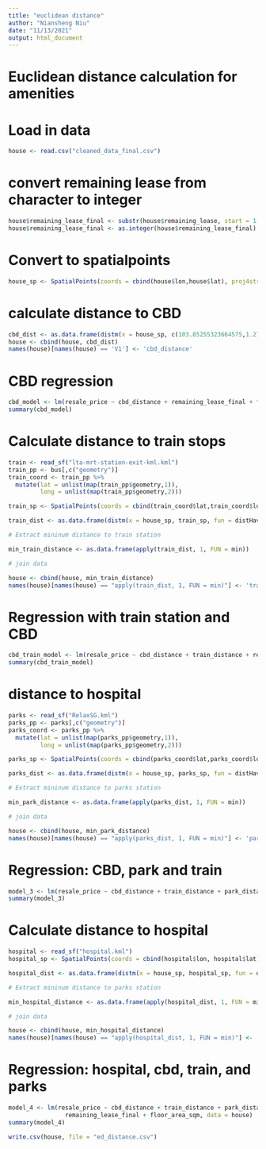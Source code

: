 ```yaml
---
title: "euclidean distance"
author: "Niansheng Niu"
date: "11/13/2021"
output: html_document
---
```


# Euclidean distance calculation for amenities

# Load in data 
```r
house <- read.csv("cleaned_data_final.csv")
```

# convert remaining lease from character to integer 

```r
house$remaining_lease_final <- substr(house$remaining_lease, start = 1, stop = 2)
house$remaining_lease_final <- as.integer(house$remaining_lease_final)
```

# Convert to spatialpoints 
```r
house_sp <- SpatialPoints(coords = cbind(house$lon,house$lat), proj4string = CRS("+init=epsg:4326"))
```


# calculate distance to CBD
```r
cbd_dist <- as.data.frame(distm(x = house_sp, c(103.85255323664575,1.2786774240431218), fun = distHaversine))
house <- cbind(house, cbd_dist)
names(house)[names(house) == 'V1'] <- 'cbd_distance'
```

# CBD regression
```r
cbd_model <- lm(resale_price ~ cbd_distance + remaining_lease_final + floor_area_sqm, data = house)
summary(cbd_model)
```

# Calculate distance to train stops

```r
train <- read_sf("lta-mrt-station-exit-kml.kml")
train_pp <- bus[,c("geometry")]
train_coord <- train_pp %>%
  mutate(lat = unlist(map(train_pp$geometry,1)),
         long = unlist(map(train_pp$geometry,2)))

train_sp <- SpatialPoints(coords = cbind(train_coord$lat,train_coord$long), proj4string = CRS("+init=epsg:4326"))

train_dist <- as.data.frame(distm(x = house_sp, train_sp, fun = distHaversine))

# Extract mininum distance to train station

min_train_distance <- as.data.frame(apply(train_dist, 1, FUN = min))

# join data

house <- cbind(house, min_train_distance)
names(house)[names(house) == "apply(train_dist, 1, FUN = min)"] <- 'train_distance'

```

# Regression with train station and CBD 

```r
cbd_train_model <- lm(resale_price ~ cbd_distance + train_distance + remaining_lease_final + floor_area_sqm, data = house)
summary(cbd_train_model)
```
# distance to hospital
```r
parks <- read_sf("RelaxSG.kml")
parks_pp <- parks[,c("geometry")]
parks_coord <- parks_pp %>%
  mutate(lat = unlist(map(parks_pp$geometry,1)),
         long = unlist(map(parks_pp$geometry,2)))

parks_sp <- SpatialPoints(coords = cbind(parks_coord$lat,parks_coord$long), proj4string = CRS("+init=epsg:4326"))

parks_dist <- as.data.frame(distm(x = house_sp, parks_sp, fun = distHaversine))

# Extract mininum distance to parks station

min_park_distance <- as.data.frame(apply(parks_dist, 1, FUN = min))

# join data

house <- cbind(house, min_park_distance)
names(house)[names(house) == "apply(parks_dist, 1, FUN = min)"] <- 'park_distance'

```


# Regression: CBD, park and train 

```r
model_3 <- lm(resale_price ~ cbd_distance + train_distance + park_distance + remaining_lease_final + floor_area_sqm, data = house)
summary(model_3)
```

# Calculate distance to hospital

```r
hospital <- read_sf("hospital.kml")
hospital_sp <- SpatialPoints(coords = cbind(hospital$lon, hospital$lat), proj4string = CRS("+init=epsg:4326"))

hospital_dist <- as.data.frame(distm(x = house_sp, hospital_sp, fun = distHaversine))

# Extract mininum distance to parks station

min_hospital_distance <- as.data.frame(apply(hospital_dist, 1, FUN = min))

# join data

house <- cbind(house, min_hospital_distance)
names(house)[names(house) == "apply(hospital_dist, 1, FUN = min)"] <- 'hospital_distance'
```

# Regression: hospital, cbd, train, and parks

```r
model_4 <- lm(resale_price ~ cbd_distance + train_distance + park_distance + hospital_distance +
                remaining_lease_final + floor_area_sqm, data = house)
summary(model_4)

```


```r
write.csv(house, file = "ed_distance.csv")
```

